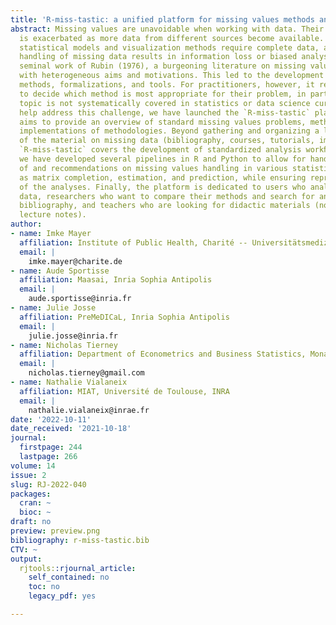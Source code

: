 ```yaml
---
title: 'R-miss-tastic: a unified platform for missing values methods and workflows'
abstract: Missing values are unavoidable when working with data. Their occurrence
  is exacerbated as more data from different sources become available. However, most
  statistical models and visualization methods require complete data, and improper
  handling of missing data results in information loss or biased analyses. Since the
  seminal work of Rubin (1976), a burgeoning literature on missing values has arisen,
  with heterogeneous aims and motivations. This led to the development of various
  methods, formalizations, and tools. For practitioners, however, it remains a challenge
  to decide which method is most appropriate for their problem, in part because this
  topic is not systematically covered in statistics or data science curricula. To
  help address this challenge, we have launched the `R-miss-tastic` platform, which
  aims to provide an overview of standard missing values problems, methods, and relevant
  implementations of methodologies. Beyond gathering and organizing a large majority
  of the material on missing data (bibliography, courses, tutorials, implementations),
  `R-miss-tastic` covers the development of standardized analysis workﬂows. Indeed,
  we have developed several pipelines in R and Python to allow for hands-on illustration
  of and recommendations on missing values handling in various statistical tasks such
  as matrix completion, estimation, and prediction, while ensuring reproducibility
  of the analyses. Finally, the platform is dedicated to users who analyze incomplete
  data, researchers who want to compare their methods and search for an up-to-date
  bibliography, and teachers who are looking for didactic materials (notebooks, recordings,
  lecture notes).
author:
- name: Imke Mayer
  affiliation: Institute of Public Health, Charité -- Universitätsmedizin Berlin
  email: |
    imke.mayer@charite.de
- name: Aude Sportisse
  affiliation: Maasai, Inria Sophia Antipolis
  email: |
    aude.sportisse@inria.fr
- name: Julie Josse
  affiliation: PreMeDICaL, Inria Sophia Antipolis
  email: |
    julie.josse@inria.fr
- name: Nicholas Tierney
  affiliation: Department of Econometrics and Business Statistics, Monash University
  email: |
    nicholas.tierney@gmail.com
- name: Nathalie Vialaneix
  affiliation: MIAT, Université de Toulouse, INRA
  email: |
    nathalie.vialaneix@inrae.fr
date: '2022-10-11'
date_received: '2021-10-18'
journal:
  firstpage: 244
  lastpage: 266
volume: 14
issue: 2
slug: RJ-2022-040
packages:
  cran: ~
  bioc: ~
draft: no
preview: preview.png
bibliography: r-miss-tastic.bib
CTV: ~
output:
  rjtools::rjournal_article:
    self_contained: no
    toc: no
    legacy_pdf: yes

---
```


